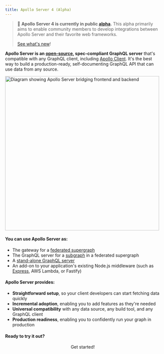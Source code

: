 ```yaml
---
title: Apollo Server 4 (Alpha)
---
```


> 📣 **Apollo Server 4 is currently in public [alpha](/resources/release-stages).** This alpha primarily aims to enable community members to develop integrations between Apollo Server and their favorite web frameworks.
>
> [See what's new](./migration/)!


**Apollo Server is an [open-source](https://github.com/apollographql/apollo-server), spec-compliant GraphQL server** that's compatible with any GraphQL client, including [Apollo Client](/react). It's the best way to build a production-ready, self-documenting GraphQL API that can use data from any source.

<img src="./images/frontend_backend_diagram.svg" width="500" alt="Diagram showing Apollo Server bridging frontend and backend" />

#### You can use Apollo Server as:

* The gateway for a [federated supergraph](/federation/)
* The GraphQL server for a [subgraph](/federation/subgraphs) in a federated supergraph
* A [stand-alone GraphQL server](./api/standalone)
* An add-on to your application's existing Node.js middleware (such as [Express](./api/express-middleware), AWS Lambda, or Fastify)

#### Apollo Server provides:

*  **Straightforward setup**, so your client developers can start fetching data quickly
*  **Incremental adoption**, enabling you to add features as they're needed
*  **Universal compatibility** with any data source, any build tool, and any GraphQL client
*  **Production readiness**, enabling you to confidently run your graph in production

#### Ready to try it out?

<div align="center">
  <ButtonLink href="./getting-started" size="lg">
    Get started!
  </ButtonLink>
</div>
